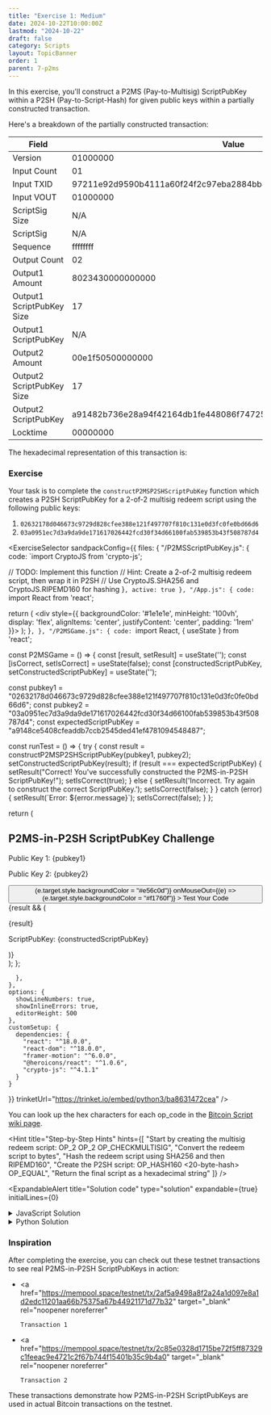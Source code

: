 ```yaml
---
title: "Exercise 1: Medium"
date: 2024-10-22T10:00:00Z
lastmod: "2024-10-22"
draft: false
category: Scripts
layout: TopicBanner
order: 1
parent: 7-p2ms
---
```


In this exercise, you'll construct a P2MS (Pay-to-Multisig) ScriptPubKey within a P2SH (Pay-to-Script-Hash) for given public keys within a partially constructed transaction.

Here's a breakdown of the partially constructed transaction:

<div className="overflow-x-auto">
    <table className="min-w-full">
        <thead>
            <tr>
                <th className="px-4 py-2">Field</th>
                <th className="px-4 py-2">Value</th>
            </tr>
        </thead>
        <tbody>
            <tr>
                <td className="border px-4 py-2">Version</td>
                <td className="border px-4 py-2 break-all">01000000</td>
            </tr>
            <tr>
                <td className="border px-4 py-2">Input Count</td>
                <td className="border px-4 py-2 break-all">01</td>
            </tr>
            <tr>
                <td className="border px-4 py-2">Input TXID</td>
                <td className="border px-4 py-2 break-all">
                    97211e92d9590b4111a60f24f2c97eba2884bb813515a3167c634a9dcd113338
                </td>
            </tr>
            <tr>
                <td className="border px-4 py-2">Input VOUT</td>
                <td className="border px-4 py-2 break-all">01000000</td>
            </tr>
            <tr>
                <td className="border px-4 py-2">ScriptSig Size</td>
                <td className="border px-4 py-2 break-all">N/A</td>
            </tr>
            <tr>
                <td className="border px-4 py-2">ScriptSig</td>
                <td className="border px-4 py-2 break-all">N/A</td>
            </tr>
            <tr>
                <td className="border px-4 py-2">Sequence</td>
                <td className="border px-4 py-2 break-all">ffffffff</td>
            </tr>
            <tr>
                <td className="border px-4 py-2">Output Count</td>
                <td className="border px-4 py-2 break-all">02</td>
            </tr>
            <tr>
                <td className="border px-4 py-2">Output1 Amount</td>
                <td className="border px-4 py-2 break-all">8023430000000000</td>
            </tr>
            <tr>
                <td className="border px-4 py-2">Output1 ScriptPubKey Size</td>
                <td className="border px-4 py-2 break-all">17</td>
            </tr>
            <tr>
                <td className="border px-4 py-2">Output1 ScriptPubKey</td>
                <td className="border px-4 py-2 break-all">N/A</td>
            </tr>
            <tr>
                <td className="border px-4 py-2">Output2 Amount</td>
                <td className="border px-4 py-2 break-all">00e1f50500000000</td>
            </tr>
            <tr>
                <td className="border px-4 py-2">Output2 ScriptPubKey Size</td>
                <td className="border px-4 py-2 break-all">17</td>
            </tr>
            <tr>
                <td className="border px-4 py-2">Output2 ScriptPubKey</td>
                <td className="border px-4 py-2 break-all">
                    a91482b736e28a94f42164db1fe448086f74725ae46487
                </td>
            </tr>
            <tr>
                <td className="border px-4 py-2">Locktime</td>
                <td className="border px-4 py-2 break-all">00000000</td>
            </tr>
        </tbody>
    </table>
</div>
The hexadecimal representation of this transaction is:

<CodeSnippet
    code="010000000197211e92d9590b4111a60f24f2c97eba2884bb813515a3167c634a9dcd11333801000000-[signature]-ffffffff028023430000000000-[scriptPubKey1]-00e1f5050000000017a91482b736e28a94f42164db1fe448086f74725ae4648700000000"
    language="text"
    showLineNumbers={true}
/>

### Exercise

Your task is to complete the `constructP2MSP2SHScriptPubKey` function which creates a P2SH ScriptPubKey for a 2-of-2 multisig redeem script using the following public keys:

1. `02632178d046673c9729d828cfee388e121f497707f810c131e0d3fc0fe0bd66d6`
2. `03a0951ec7d3a9da9de171617026442fcd30f34d66100fab539853b43f508787d4`

<ExerciseSelector
  sandpackConfig={{
    files: {
      "/P2MSScriptPubKey.js": {
        code: `import CryptoJS from 'crypto-js';

  // TODO: Implement this function
  // Hint: Create a 2-of-2 multisig redeem script, then wrap it in P2SH
  // Use CryptoJS.SHA256 and CryptoJS.RIPEMD160 for hashing
}`,
        active: true
      },
      "/App.js": {
        code: `import React from 'react';

  return (
    <div style={{ backgroundColor: '#1e1e1e', minHeight: '100vh', display: 'flex', alignItems: 'center', justifyContent: 'center', padding: '1rem' }}>
      <P2MSGame />
    </div>
  );
}`,
      },
      "/P2MSGame.js": {
        code: `import React, { useState } from 'react';

const P2MSGame = () => {
const [result, setResult] = useState('');
const [isCorrect, setIsCorrect] = useState(false);
const [constructedScriptPubKey, setConstructedScriptPubKey] = useState('');

const pubkey1 = "02632178d046673c9729d828cfee388e121f497707f810c131e0d3fc0fe0bd66d6";
const pubkey2 = "03a0951ec7d3a9da9de171617026442fcd30f34d66100fab539853b43f508787d4";
const expectedScriptPubKey = "a9148ce5408cfeaddb7ccb2545ded41ef4781094548487";

const runTest = () => {
try {
const result = constructP2MSP2SHScriptPubKey(pubkey1, pubkey2);
setConstructedScriptPubKey(result);
if (result === expectedScriptPubKey) {
setResult("Correct! You've successfully constructed the P2MS-in-P2SH ScriptPubKey!");
setIsCorrect(true);
} else {
setResult('Incorrect. Try again to construct the correct ScriptPubKey.');
setIsCorrect(false);
}
} catch (error) {
setResult(\`Error: \${error.message}\`);
setIsCorrect(false);
}
};

return (

<div
    style={{
        maxWidth: "28rem",
        width: "100%",
        backgroundColor: "#252526",
        padding: "1.5rem",
        borderRadius: "0.5rem",
        boxShadow: "0 4px 6px rgba(0, 0, 0, 0.1)"
    }}
>
    <h2
        style={{
            fontSize: "1.5rem",
            fontWeight: "bold",
            marginBottom: "1rem",
            color: "#d4d4d4",
            textAlign: "center"
        }}
    >
        P2MS-in-P2SH ScriptPubKey Challenge
    </h2>
    <div style={{ marginBottom: "1rem" }}>
        <p
            style={{
                fontFamily: "monospace",
                fontSize: "0.875rem",
                wordBreak: "break-all",
                marginTop: "0.5rem",
                color: "#d4d4d4"
            }}
        >
            Public Key 1: {pubkey1}
        </p>
        <p
            style={{
                fontFamily: "monospace",
                fontSize: "0.875rem",
                wordBreak: "break-all",
                marginTop: "0.5rem",
                color: "#d4d4d4"
            }}
        >
            Public Key 2: {pubkey2}
        </p>
    </div>
    <motion.div
        style={{
            display: "flex",
            justifyContent: "center",
            marginBottom: "1rem"
        }}
        animate={{ rotate: isCorrect ? [0, 10, -10, 0] : 0 }}
        transition={{ duration: 0.5 }}
    >
        <LockClosedIcon
            style={{
                width: "3rem",
                height: "3rem",
                color: isCorrect ? "#689f38" : "#f1760f"
            }}
        />
    </motion.div>
    <button
        onClick={runTest}
        style={{
            width: "100%",
            padding: "0.5rem 1rem",
            backgroundColor: "#f1760f",
            color: "#ffffff",
            border: "none",
            borderRadius: "0.25rem",
            cursor: "pointer",
            transition: "background-color 0.2s"
        }}
        onMouseOver={(e) => (e.target.style.backgroundColor = "#e56c0d")}
        onMouseOut={(e) => (e.target.style.backgroundColor = "#f1760f")}
    >
        Test Your Code
    </button>
    <AnimatePresence>
        {result && (
            <motion.div
                initial={{ opacity: 0, y: -10 }}
                animate={{ opacity: 1, y: 0 }}
                exit={{ opacity: 0, y: 10 }}
                style={{
                    marginTop: "1rem",
                    textAlign: "center"
                }}
            >
                <p style={{ color: isCorrect ? "#689f38" : "#d32f2f" }}>
                    {result}
                </p>
                <p
                    style={{
                        fontFamily: "monospace",
                        fontSize: "0.875rem",
                        wordBreak: "break-all",
                        marginTop: "0.5rem",
                        color: "#d4d4d4",
                        backgroundColor: "#3c3c3c",
                        padding: "0.5rem",
                        borderRadius: "0.25rem"
                    }}
                >
                    ScriptPubKey: {constructedScriptPubKey}
                </p>
            </motion.div>
        )}
    </AnimatePresence>
</div>
); };

      },
    },
    options: {
      showLineNumbers: true,
      showInlineErrors: true,
      editorHeight: 500
    },
    customSetup: {
      dependencies: {
        "react": "^18.0.0",
        "react-dom": "^18.0.0",
        "framer-motion": "^6.0.0",
        "@heroicons/react": "^1.0.6",
        "crypto-js": "^4.1.1"
      }
    }
  }}
  trinketUrl="https://trinket.io/embed/python3/ba8631472cea"
/>

You can look up the hex characters for each op_code in the [Bitcoin Script wiki page](https://en.bitcoin.it/wiki/Script).

<Hint
    title="Step-by-Step Hints"
    hints={[
        "Start by creating the multisig redeem script: OP_2 <pubkey1> <pubkey2> OP_2 OP_CHECKMULTISIG",
        "Convert the redeem script to bytes",
        "Hash the redeem script using SHA256 and then RIPEMD160",
        "Create the P2SH script: OP_HASH160 <20-byte-hash> OP_EQUAL",
        "Return the final script as a hexadecimal string"
    ]}
/>

<ExpandableAlert
  title="Solution code"
  type="solution"
  expandable={true}
  initialLines={0}
>
  <details>
    <summary>JavaScript Solution</summary>
    ```javascript
    import CryptoJS from 'crypto-js';

    export function constructP2MSP2SHScriptPubKey(pubkey1, pubkey2) {
        // Create the 2-of-2 multisig redeem script
        const redeemScript = `5221${pubkey1}21${pubkey2}52ae`;
        console.log("Redeem Script:", redeemScript);

        // Convert redeem script to WordArray
        const scriptWordArray = CryptoJS.enc.Hex.parse(redeemScript);

        // Hash the redeem script
        const sha256Hash = CryptoJS.SHA256(scriptWordArray);
        console.log("SHA256 Hash:", sha256Hash.toString(CryptoJS.enc.Hex));

        const ripemd160Hash = CryptoJS.RIPEMD160(sha256Hash);
        console.log("RIPEMD160 Hash:", ripemd160Hash.toString(CryptoJS.enc.Hex));

        // Convert hash to hex
        const scriptHash = ripemd160Hash.toString(CryptoJS.enc.Hex);

        // Construct the P2SH script
        const p2shScript = 'a914' + scriptHash + '87';

        return p2shScript;
    }
    ```

  </details>

  <details>
    <summary>Python Solution</summary>
    ```python
    import hashlib

    def construct_p2ms_p2sh_scriptpubkey(pubkey1: str, pubkey2: str) -> str:
        # 1. Create the 2-of-2 multisig redeem script
        redeem_script = f"5221{pubkey1}21{pubkey2}52ae"

        # 2. Convert the redeem script to bytes
        script_bytes = bytes.fromhex(redeem_script)

        # 3. Hash the redeem script using SHA256 and then RIPEMD160
        sha256_hash = hashlib.sha256(script_bytes).digest()
        ripemd160_hash = hashlib.new('ripemd160', sha256_hash).digest()

        # 4. Create the P2SH script
        p2sh_script = b'\xa9\x14' + ripemd160_hash + b'\x87'

        # 5. Return the final script as a hexadecimal string
        return p2sh_script.hex()
    ```

  </details>
</ExpandableAlert>

### Inspiration

After completing the exercise, you can check out these testnet transactions to see real P2MS-in-P2SH ScriptPubKeys in action:

-   <a
        href="https://mempool.space/testnet/tx/2af5a9498a8f2a24a1d097e8a1d2edc11201aa66b75375a67b44921171d77b32"
        target="_blank"
        rel="noopener noreferrer"
    >
        Transaction 1
    </a>
-   <a
        href="https://mempool.space/testnet/tx/2c85e0328d1715be72f5ff87329c1feeac9e4721c2f67b744f15401b35c9b4a0"
        target="_blank"
        rel="noopener noreferrer"
    >
        Transaction 2
    </a>

These transactions demonstrate how P2MS-in-P2SH ScriptPubKeys are used in actual Bitcoin transactions on the testnet.
